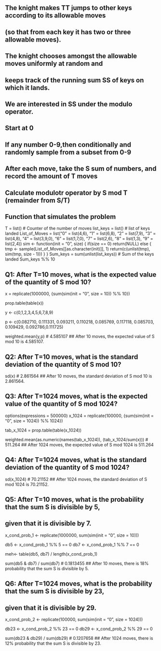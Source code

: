 ## The knight makes TT jumps to other keys according to its allowable moves 
## (so that from each key it has two or three allowable moves). 
## The knight chooses amongst the allowable moves uniformly at random and 
## keeps track of the running sum SS of keys on which it lands. 
## We are interested in SS under the modulo operator.

## Start at 0
## If any number 0-9,then conditionally and randomly sample from a subset from 0-9
## After each move, take the S sum of numbers, and record the amount of T moves
## Calculate modulotr operator by S mod T (remainder from S/T)

## Function that simulates the problem
T = list() # Counter of the number of moves
list_keys = list() # list of keys landed
List_of_Moves = list("0" = list(4,6), "1" = list(6,8), "2" = list(7,9), 
                     "3" = list(4,8), "4" = list(3,9,0), "6" = list(1,7,0), 
                     "7" = list(2,6), "8" = list(1,3), "9" = list(2,4))
sim <- function(init = "0", size) {
  if(size == 0) return(NULL)
  else {
    tmp <- sample(List_of_Moves[[as.character(init)]], 1)
    return(c(unlist(tmp), sim(tmp, size - 1)))
  }
}
Sum_keys = sum(unlist(list_keys))      # Sum of the keys landed
Sum_keys %% 10

## Q1: After T=10 moves, what is the expected value of the quantity of S mod 10?
x = replicate(1000000, {sum(sim(init = "0", size = 10)) %% 10})

prop.table(table(x))

y <- c(0,1,2,3,4,5,6,7,8,9)

p <- c(0.082710, 0.111331, 0.093211, 0.110218, 0.085769, 0.117118, 
       0.085703, 0.109429, 0.092786,0.111725)

weighted.mean(y,p) # 4.585107
## After 10 moves, the expected value of S mod 10 is 4.585107.

## Q2: After T=10 moves, what is the standard deviation of the quantity of S mod 10?
sd(x) # 2.861564
## After 10 moves, the standard deviation of S mod 10 is 2.861564.

## Q3: After T=1024 moves, what is the expected value of the quantity of S mod 1024?
options(expressions = 500000)
x_1024 = replicate(100000, {sum(sim(init = "0", size = 1024)) %% 1024})

tab_x_1024 = prop.table(table(x_1024))

weighted.mean(as.numeric(names(tab_x_1024)), (tab_x_1024/sum(x))) # 511.264
## After 1024 moves, the expected value of S mod 1024 is 511.264

## Q4: After T=1024 moves, what is the standard deviation of the quantity of S mod 1024?
sd(x_1024) # 70.21152
## After 1024 moves, the standard deviation of S mod 1024 is 70.21152.

## Q5: After T=10 moves, what is the probability that the sum S is divisible by 5, 
## given that it is divisible by 7.
x_cond_prob_1 <- replicate(1000000, sum(sim(init = "0", size = 10)))

db5 <- x_cond_prob_1 %% 5 == 0
db7 <- x_cond_prob_1 %% 7 == 0

meh<- table(db5, db7) / length(x_cond_prob_1)

sum(db5 & db7) / sum(db7) # 0.1813455
## After 10 moves, there is 18% probability that the sum S is divisible by 5.

## Q6: After T=1024 moves, what is the probability that the sum S is divisible by 23, 
## given that it is divisible by 29.
x_cond_prob_2 <- replicate(100000, sum(sim(init = "0", size = 1024)))

db23 <- x_cond_prob_2 %% 23 == 0
db29 <- x_cond_prob_2 %% 29 == 0

sum(db23 & db29) / sum(db29) # 0.1207658
## After 1024 moves, there is 12% probability that the sum S is divisible by 23.


